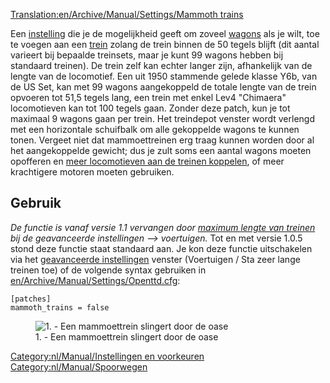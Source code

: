 [[Translation:en/Archive/Manual/Settings/Mammoth trains]]

Een [[nl/Archive/Manual/Settings/Geavanceerde instellingen|instelling]] die je de mogelijkheid geeft om zoveel [[nl/Manual/Treinen|wagons]] als je wilt, toe te voegen aan een [[nl/Manual/Treinen|trein]] zolang de trein binnen de 50 tegels blijft (dit aantal varieert bij bepaalde treinsets, maar je kunt 99 wagons hebben bij standaard treinen). De trein zelf kan echter langer zijn, afhankelijk van de lengte van de locomotief. Een uit 1950 stammende gelede klasse Y6b, van de US Set, kan met 99 wagons aangekoppeld de totale lengte van de trein opvoeren tot 51,5 tegels lang, een trein met enkel Lev4 "Chimaera" locomotieven kan tot 100 tegels gaan. Zonder deze patch, kun je tot maximaal 9 wagons gaan per trein. Het treindepot venster wordt verlengd met een horizontale schuifbalk om alle gekoppelde wagons te kunnen tonen. Vergeet niet dat mammoettreinen erg traag kunnen worden door al het aangekoppelde gewicht; dus je zult soms een aantal wagons moeten opofferen en [[en/Archive/Manual/Multiheaded trains|meer locomotieven aan de treinen koppelen]], of meer krachtigere motoren moeten gebruiken.

== Gebruik ==
''De functie is vanaf versie 1.1 vervangen door [[nl/Archive/Manual/Settings/Geavanceerde instellingen/Voertuigen#maximum-lengte-van-treinen|maximum lengte van treinen]] bij de geavanceerde instellingen --> voertuigen.''
Tot en met versie 1.0.5 stond deze functie staat standaard aan. Je kon deze functie uitschakelen via het [[nl/Archive/Manual/Settings/Geavanceerde instellingen/Voertuigen#sta-het-bouwen-van-zeer-lange-treinen-toe|geavanceerde instellingen]] venster (Voertuigen / Sta zeer lange treinen toe) of de volgende syntax gebruiken in [[en/Archive/Manual/Settings/Openttd.cfg]]:
<pre>
[patches]
mammoth_trains = false
</pre>
[[File:en/Archive/Manual/Settings/MammothTrains.png|center|frame|1. - Een mammoettrein slingert door de oase]]

[[Category:nl/Manual/Instellingen en voorkeuren]]
[[Category:nl/Manual/Spoorwegen]]